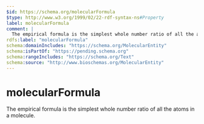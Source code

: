 ```yaml
---
$id: https://schema.org/molecularFormula
$type: http://www.w3.org/1999/02/22-rdf-syntax-ns#Property
label: molecularFormula
comment: |
  The empirical formula is the simplest whole number ratio of all the atoms in a molecule.
rdfs:label: "molecularFormula"
schema:domainIncludes: "https://schema.org/MolecularEntity"
schema:isPartOf: "https://pending.schema.org"
schema:rangeIncludes: "https://schema.org/Text"
schema:source: "http://www.bioschemas.org/MolecularEntity"
---
```


# molecularFormula

The empirical formula is the simplest whole number ratio of all the atoms in a molecule.

